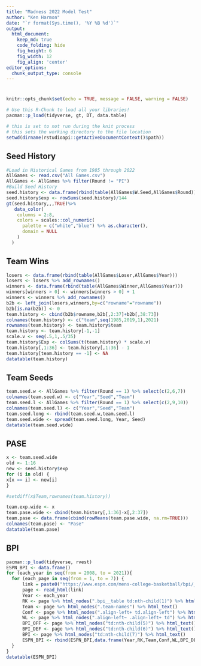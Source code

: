 ```yaml
---
title: "Madness 2022 Model Test"
author: "Ken Harmon"
date: "`r format(Sys.time(), '%Y %B %d')`"
output:
  html_document:  
    keep_md: true
    code_folding: hide
    fig_height: 6
    fig_width: 12
    fig_align: 'center'
editor_options: 
  chunk_output_type: console
---
```


# {.tabset .tabset-fade}

```r
knitr::opts_chunk$set(echo = TRUE, message = FALSE, warning = FALSE)
```

```r
# Use this R-Chunk to load all your libraries!
pacman::p_load(tidyverse, gt, DT, data.table)
```

```r
# this is set to not run during the knit process
# this sets the working directory to the file location
setwd(dirname(rstudioapi::getActiveDocumentContext()$path))
```

## Seed History

```r
#Load in Historical Games from 1985 through 2022
AllGames <- read.csv("All Games.csv")
AllGames <- AllGames %>% filter(Round != "PI")
#Build Seed History
seed.history <- data.frame(rbind(table(AllGames$W.Seed,AllGames$Round)))
seed.history$exp <- rowSums(seed.history)/144
gt(seed.history,,,TRUE)%>% 
   data_color(
    columns = 2:8, 
    colors = scales::col_numeric(
      palette = c("white","blue") %>% as.character(),
      domain = NULL
    )
  ) 
```

## Team Wins

```r
losers <- data.frame(rbind(table(AllGames$Loser,AllGames$Year)))
losers <- losers %>% add_rownames()
winners <- data.frame(rbind(table(AllGames$Winner,AllGames$Year)))
winners[winners > 0] <- winners[winners > 0] + 1
winners <- winners %>% add_rownames()
b2b <- left_join(losers,winners,by=c("rowname"="rowname"))
b2b[is.na(b2b)] <- 0
team.history <- cbind(b2b$rowname,b2b[,2:37]+b2b[,38:73])
colnames(team.history) <- c("team",seq(1985,2019,1),2021)
rownames(team.history) <- team.history$team
team.history <- team.history[-1,-1]
scale.v <- seq(.5,1,.5/35)
team.history$Exp <- colSums(t(team.history) * scale.v)
team.history[,1:36] <- team.history[,1:36] - 1
team.history[team.history == -1] <- NA
datatable(team.history)
```

## Team Seeds

```r
team.seed.w <- AllGames %>% filter(Round == 1) %>% select(c(2,6,7))
colnames(team.seed.w) <- c("Year","Seed","Team")
team.seed.l <- AllGames %>% filter(Round == 1) %>% select(c(2,9,10))
colnames(team.seed.l) <- c("Year","Seed","Team")
team.seed.long <- rbind(team.seed.w,team.seed.l)
team.seed.wide <- spread(team.seed.long, Year, Seed)
datatable(team.seed.wide)
```

## PASE

```r
x <- team.seed.wide
old <- 1:16
new <- seed.history$exp
for (i in old) {
x[x == i] <- new[i]
}

#setdiff(x$Team,rownames(team.history))

team.exp.wide <- x 
team.pase.wide <- cbind(team.history[,1:36]-x[,2:37])
team.pase <- data.frame(cbind(rowMeans(team.pase.wide, na.rm=TRUE)))
colnames(team.pase) <- "Pase"
datatable(team.pase)
```

## BPI

```r
pacman::p_load(tidyverse, rvest)
ESPN_BPI <- data.frame()
for (each_year in seq(from = 2008, to = 2021)){
  for (each_page in seq(from = 1, to = 7)) {
      link = paste0("https://www.espn.com/mens-college-basketball/bpi/_/view/bpi/season/",each_year,"/page/",each_page)
      page <- read_html(link)
      Year <- each_year
      RK <- page %>% html_nodes(".bpi__table td:nth-child(1)") %>% html_text()
      Team <- page %>% html_nodes(".team-names") %>% html_text()
      Conf <- page %>% html_nodes(".align-left+ td.align-left") %>% html_text()
      WL <- page %>% html_nodes(".align-left~ .align-left+ td") %>% html_text()
      BPI_OFF <- page %>% html_nodes("td:nth-child(5)") %>% html_text()
      BPI_DEF <- page %>% html_nodes("td:nth-child(6)") %>% html_text()
      BPI <- page %>% html_nodes("td:nth-child(7)") %>% html_text()
      ESPN_BPI <- rbind(ESPN_BPI,data.frame(Year,RK,Team,Conf,WL,BPI_DEF,BPI_OFF,BPI,stringsAsFactors = FALSE))
  }
}
datatable(ESPN_BPI)
```